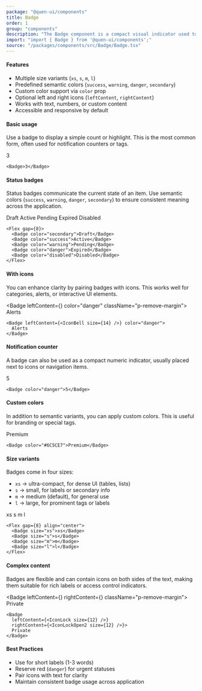 ```yaml
---
package: "@quen-ui/components"
title: Badge
order: 1
group: "components"
description: "The Badge component is a compact visual indicator used to highlight status, categories, or metadata. It supports icons, custom colors, and multiple size variants."
import: "import { Badge } from '@quen-ui/components';"
source: "/packages/components/src/Badge/Badge.tsx"
---
```



#### Features

- Multiple size variants (`xs`, `s`, `m`, `l`)
- Predefined semantic colors (`success`, `warning`, `danger`, `secondary`)
- Custom color support via `color` prop
- Optional left and right icons (`leftContent`, `rightContent`)
- Works with text, numbers, or custom content
- Accessible and responsive by default

#### Basic usage

Use a badge to display a simple count or highlight. This is the most common form, often used for notification counters or tags.

<Badge>3</Badge>

```tsx
<Badge>3</Badge>
```

#### Status badges

Status badges communicate the current state of an item. Use semantic colors (`success`, `warning`, `danger`, `secondary`) to ensure consistent meaning across the application.

<Flex gap={8}>
  <Badge color="secondary">Draft</Badge>
  <Badge color="success">Active</Badge>
  <Badge color="warning">Pending</Badge>
  <Badge color="danger">Expired</Badge>
  <Badge color="disabled">Disabled</Badge>
</Flex>

```tsx
<Flex gap={8}>
  <Badge color="secondary">Draft</Badge>
  <Badge color="success">Active</Badge>
  <Badge color="warning">Pending</Badge>
  <Badge color="danger">Expired</Badge>
  <Badge color="disabled">Disabled</Badge>
</Flex>
```

#### With icons

You can enhance clarity by pairing badges with icons. This works well for categories, alerts, or interactive UI elements.

<Badge
  leftContent={<IconBell size={14} />}
  color="danger"
  className="p-remove-margin">
  Alerts
</Badge>

```tsx
<Badge leftContent={<IconBell size={14} />} color="danger">
  Alerts
</Badge>
```

#### Notification counter

A badge can also be used as a compact numeric indicator, usually placed next to icons or navigation items.

<Badge color="danger">5</Badge>

```tsx
<Badge color="danger">5</Badge>
```

#### Custom colors

In addition to semantic variants, you can apply custom colors. This is useful for branding or special tags.

<Badge color="#6C5CE7">Premium</Badge>

```tsx
<Badge color="#6C5CE7">Premium</Badge>
```

#### Size variants

Badges come in four sizes:

- `xs` → ultra-compact, for dense UI (tables, lists)
- `s` → small, for labels or secondary info
- `m` → medium (default), for general use
- `l` → large, for prominent tags or labels

<Flex gap={8} align="center">
  <Badge size="xs">xs</Badge>
  <Badge size="s">s</Badge>
  <Badge size="m">m</Badge>
  <Badge size="l">l</Badge>
</Flex>

```tsx
<Flex gap={8} align="center">
  <Badge size="xs">xs</Badge>
  <Badge size="s">s</Badge>
  <Badge size="m">m</Badge>
  <Badge size="l">l</Badge>
</Flex>
```

#### Complex content

Badges are flexible and can contain icons on both sides of the text, making them suitable for rich labels or access control indicators.

<Badge
  leftContent={<IconLock size={12} />}
  rightContent={<IconLockOpen2 size={12} />}
  className="p-remove-margin">
  Private
</Badge>

```tsx
<Badge
  leftContent={<IconLock size={12} />}
  rightContent={<IconLockOpen2 size={12} />}>
  Private
</Badge>
```

#### Best Practices

- Use for short labels (1-3 words)
- Reserve red (`danger`) for urgent statuses
- Pair icons with text for clarity
- Maintain consistent badge usage across application
